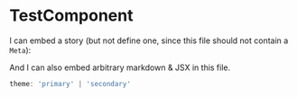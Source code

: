 

<Meta title="Component/TestComponent" component={TestComponent} />

# TestComponent

I can embed a story (but not define one, since this file should not contain a `Meta`):

<Preview >
  <Layout theme={createTheme()} cdnBasepath={''} container={false}>
    <TestComponent type={'primary'}/>
  </Layout>
</Preview>


And I can also embed arbitrary markdown & JSX in this file.

<Preview >
  <Layout theme={createTheme()} cdnBasepath={''} container={true}>
    <TestComponent type={'secondary'}/>
  </Layout>
</Preview>

```javascript
theme: 'primary' | 'secondary'
```
